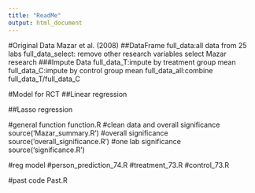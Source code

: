 ```yaml
---
title: "ReadMe"
output: html_document
---
```


#Original Data
Mazar et al. (2008)
##DataFrame
full_data:all data from 25 labs 
full_data_select:
  remove other research variables 
  select Mazar research
###Impute Data
full_data_T:impute by treatment group mean
full_data_C:impute by control group mean
full_data_all:combine full_data_T/full_data_C


#Model for RCT
##Linear regression

##Lasso regression

#general function
function.R
#clean data and overall significance
source('Mazar_summary.R')
#overall significance
source('overall_significance.R')
#one lab significance
source('significance.R')

#reg model
#person_prediction_74.R
#treatment_73.R
#control_73.R



#past code
Past.R